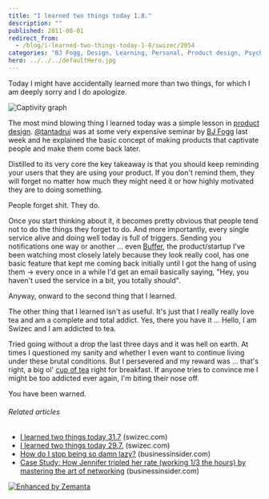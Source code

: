 ```yaml
---
title: "I learned two things today 1.8."
description: ""
published: 2011-08-01
redirect_from:
  - /blog/i-learned-two-things-today-1-8/swizec/2054
categories: "BJ Fogg, Design, Learning, Personal, Product design, Psychology, Tea, Twitter"
hero: ../../../defaultHero.jpg
---
```


Today I might have accidentally learned more than two things, for which I am deeply sorry and I do apologize.

![](https://swizec.com/wp-content/uploads/2011/08/dbef20877a0c4b5fb6bf32c8b95fdb1e_73.jpg "Captivity graph")

The most mind blowing thing I learned today was a simple lesson in [product design](http://en.wikipedia.org/wiki/Product_design "Product design"). [@tantadruj](https://twitter.com/#!/tantadruj) was at some very expensive seminar by [BJ Fogg](http://www.bjfogg.com/ "BJ Fogg") last week and he explained the basic concept of making products that captivate people and make them come back later.

Distilled to its very core the key takeaway is that you should keep reminding your users that they are using your product. If you don't remind them, they will forget no matter how much they might need it or how highly motivated they are to doing something.

People forget shit. They do.

Once you start thinking about it, it becomes pretty obvious that people tend not to do the things they forget to do. And more importantly, every single service alive and doing well today is full of triggers. Sending you notifications one way or another ... even [Buffer](http://bufferapp.com/), the product/startup I've been watching most closely lately because they look really cool, has one basic feature that kept me coming back initially until I got the hang of using them -> every once in a while I'd get an email basically saying, "Hey, you haven't used the service in a bit, you totally should".

Anyway, onward to the second thing that I learned.

The other thing that I learned isn't as useful. It's just that I really really love tea and am a complete and total addict. Yes, there you have it ... Hello, I am Swizec and I am addicted to tea.

Tried going without a drop the last three days and it was hell on earth. At times I questioned my sanity and whether I even want to continue living under these brutal conditions. But I persevered and my reward was ... that's right, a big ol' [cup of tea](http://en.wikipedia.org/wiki/Tea "Tea") right for breakfast. If anyone tries to convince me I might be too addicted ever again, I'm biting their nose off.

You have been warned.

###### Related articles

- [I learned two things today 31.7](https://swizec.com/blog/i-learned-two-things-today-31-7/swizec/2040) (swizec.com)
- [I learned two things today 29.7.](https://swizec.com/blog/i-learned-two-things-today-29-7/swizec/2022) (swizec.com)
- [How do I stop being so damn lazy?](http://www.businessinsider.com/how-do-i-stop-being-so-damn-lazy-2011-7) (businessinsider.com)
- [Case Study: How Jennifer tripled her rate (working 1/3 the hours) by mastering the art of networking](http://www.businessinsider.com/case-study-how-jennifer-tripled-her-rate-working-13-the-hours-by-mastering-the-art-of-networking-2011-6) (businessinsider.com)

[![Enhanced by Zemanta](https://img.zemanta.com/zemified_e.png?x-id=fe6de0b4-b119-4528-bdec-f6106c75c30e)](http://www.zemanta.com/ "Enhanced by Zemanta")
